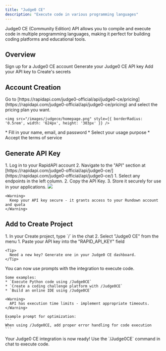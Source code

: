 ```yaml
---
title: "Judge0 CE"
description: "Execute code in various programming languages"
---
```


Judge0 CE (Community Edition) API allows you to compile and execute code in multiple programming languages, making it perfect for building coding platforms and educational tools.

## Overview

<CardGroup cols={2}>
  <Card title="Create Account" icon="user">
    Sign up for a Judge0 CE account
  </Card>
  <Card title="Get API Key" icon="key">
    Generate your Judge0 CE API key
  </Card>
  <Card title="Copy into Create" icon="plug">
    Add your API key to Create's secrets
  </Card>
</CardGroup>

## Account Creation

<Steps>
  <Step title="Select your pricing plan">
    Go to [https://rapidapi.com/judge0-official/api/judge0-ce/pricing](https://rapidapi.com/judge0-official/api/judge0-ce/pricing) and select the pricing plan you want.
    
    <img src="/images/judgece/homepage.png" style={{ borderRadius: '0.5rem', width: '624px', height: '303px' }} />
  </Step>

  <Step title="Register for an Account">
    * Fill in your name, email, and password
    * Select your usage purpose
    * Accept the terms of service
    
  </Step>
</Steps>

## Generate API Key

<Steps>
  <Step title="Access Your Dashboard">
    1. Log in to your RapidAPI account
    2. Navigate to the "API" section at [https://rapidapi.com/judge0-official/api/judge0-ce/](https://rapidapi.com/judge0-official/api/judge0-ce/) 
  </Step>

  <Step title="Find your API Key">
    1. Select any endpoints in the left column.
    2. Copy the API Key.
    3. Store it securely for use in your applications.
    <img src="/images/judgece/apigen.png" style={{ borderRadius: '0.5rem' }} />

    <Warning>
      Keep your API key secure - it grants access to your Rundown account and quota
    </Warning>
  </Step>
</Steps>

## Add to Create Project

<Steps>
  <Step title="Add the integration">
    1. In your Create project, type `/` in the chat 
    2. Select "Judge0 CE" from the menu
  </Step>

  <Step title="Add your API key">
    1. Paste your API key into the "RAPID_API_KEY" field
    
    <Tip>
      Need a new key? Generate one in your Judge0 CE dashboard.
    </Tip>
  </Step>

  <Step title="Use it">
    You can now use prompts with the integration to execute code.

    Some examples:
    * `Execute Python code using /Judge0CE`
    * `Create a coding challenge platform with /Judge0CE`
    * `Build an online IDE using /Judge0CE`

    <Warning>
      API has execution time limits - implement appropriate timeouts.
    </Warning>

    Example prompt for optimization:
    ```
    When using /Judge0CE, add proper error handling for code execution
    ```
  </Step>
</Steps>

<Note type="success">
  Your Judge0 CE integration is now ready! Use the `/Judge0CE` command in chat to execute code.
</Note>
